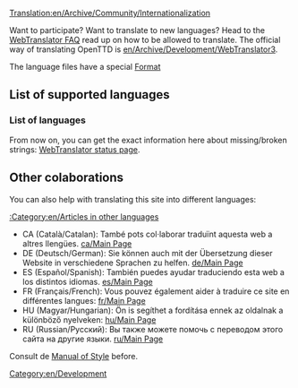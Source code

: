 [[Translation:en/Archive/Community/Internationalization]]
{{es/Traducción|en/Archive/Community/Internationalization|0}}

[[Category:en/Development]]

Want to participate? Want to translate to new languages? Head to the [http://translator.openttd.org/en/faq WebTranslator FAQ] read up on how to be allowed to translate. The official way of translating OpenTTD is [[en/Archive/Development/WebTranslator3]].

The language files have a special [[en/Archive/Source/OpenTTDDevBlackBook/Format of langfiles|Format]]

=='''List of supported languages'''==

==='''List of languages'''===
From now on, you can get the exact information here about missing/broken strings:
[http://translator.openttd.org/status WebTranslator status page].

=='''Other colaborations'''==
You can also help with translating this site into different languages:

[[:Category:en/Articles in other languages]]

*CA (Català/Catalan): També pots col·laborar traduïnt aquesta web a altres llengües. [[ca/Main Page]] 
*DE (Deutsch/German): Sie können auch mit der Übersetzung dieser Website in verschiedene Sprachen zu helfen. [[de/Main Page]]
*ES (Español/Spanish): También puedes ayudar traduciendo esta web a los distintos idiomas. [[es/Main Page]]
*FR (Français/French): Vous pouvez également aider à traduire ce site en différentes langues: [[fr/Main Page]]
*HU (Magyar/Hungarian): Ön is segíthet a fordítása ennek az oldalnak a különböző nyelveken: [[hu/Main Page]]
*RU (Russian/Русский): Вы также можете помочь с переводом этого сайта на другие языки. [[ru/Main Page]]

Consult de [[en/Wiki/Manual of Style#non-english-pages|Manual of Style]] before.